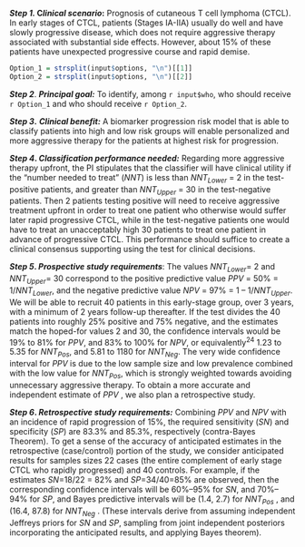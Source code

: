 ***Step 1. *C*linical scenario*:** Prognosis of cutaneous T cell
lymphoma (CTCL). In early stages of CTCL, patients (Stages IA-IIA)
usually do well and have slowly progressive disease, which does not
require aggressive therapy associated with substantial side effects.
However, about 15% of these patients have unexpected progressive course
and rapid demise.

```r
Option_1 = strsplit(input$options, "\n")[[1]]
Option_2 = strsplit(input$options, "\n")[[2]]
```

***Step 2***. ***Principal goal:*** To identify, among `r input$who`, who should receive 
`r Option_1` and who should receive `r Option_2`.

***Step 3*.** ***Clinical benefit:*** A biomarker progression risk model
that is able to classify patients into high and low risk groups will
enable personalized and more aggressive therapy for the patients at
highest risk for progression.

***Step 4*. *Classification performance needed:*** Regarding more
aggressive therapy upfront, the PI stipulates that the classifier will
have clinical utility if the “number needed to treat” (*NNT*) is less
than *NNT~Lower~* = 2 in the test-positive patients, and greater than
*NNT~Upper~* = 30 in the test-negative patients. Then 2 patients testing
positive will need to receive aggressive treatment upfront in order to
treat one patient who otherwise would suffer later rapid progressive
CTCL, while in the test-negative patients one would have to treat an
unacceptably high 30 patients to treat one patient in advance of
progressive CTCL. This performance should suffice to create a clinical
consensus supporting using the test for clinical decisions.

***Step 5*. *Prospective study requirements***: The values
*NNT~Lower~*= 2 and *NNT~Upper~*= 30 correspond to the positive
predictive value *PPV* = 50% = 1/*NNT~Lower~*, and the negative
predictive value *NPV* = 97% = 1 – 1/*NNT~Upper~*. We will be able to
recruit 40 patients in this early-stage group, over 3 years, with a
minimum of 2 years follow-up thereafter. If the test divides the 40
patients into roughly 25% positive and 75% negative, and the estimates
match the hoped-for values 2 and 30, the confidence intervals would be
19% to 81% for *PPV*, and 83% to 100% for *NPV*, or equivalently^24^
1.23 to 5.35 for *NNT~Pos~*, and 5.81 to 1180 for *NNT~Neg~*. The very
wide confidence interval for *PPV* is due to the low sample size and low
prevalence combined with the low value for *NNT~Pos~*, which is strongly
weighted towards avoiding unnecessary aggressive therapy. To obtain a
more accurate and independent estimate of *PPV* , we also plan a
retrospective study.

***Step 6*. *Retrospective study requirements:*** Combining *PPV* and
*NPV* with an incidence of rapid progression of 15%, the required
sensitivity (*SN*) and specificity (*SP*) are 83.3% and 85.3%,
respectively (contra-Bayes Theorem). To get a sense of the accuracy of
anticipated estimates in the retrospective (case/control) portion of the
study, we consider anticipated results for samples sizes 22 cases (the
entire complement of early stage CTCL who rapidly progressed) and 40
controls. For example, if the estimates *SN*=18/22 = 82% and
*SP*=34/40=85% are observed, then the corresponding confidence intervals
will be 60%–95% for *SN*, and 70%–94% for *SP*, and Bayes predictive
intervals will be (1.4, 2.7) for *NNT~Pos~* , and (16.4, 87.8) for
*NNT~Neg~* . (These intervals derive from assuming independent Jeffreys
priors for *SN* and *SP*, sampling from joint independent posteriors
incorporating the anticipated results, and applying Bayes theorem).
